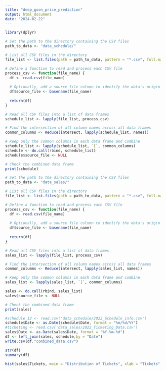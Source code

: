 ```yaml
---
title: "deep_goon_price_prediction"
output: html_document
date: "2024-02-22"
---
```


```r
library(dplyr)
```

```r
# Set the path to the directory containing the CSV files
path_to_data <- "data_schedule/"

# List all CSV files in the directory
file_list <- list.files(path = path_to_data, pattern = "*.csv", full.names = TRUE)

# Define a function to read and process each CSV file
process_csv <- function(file_name) {
  df <- read.csv(file_name)
  
  # Optionally, add a source file column to identify the data's origin
  df$source_file <- basename(file_name)
  
  return(df)
}

# Read all CSV files into a list of data frames
schedule_list <- lapply(file_list, process_csv)

# Find the intersection of all column names across all data frames
common_columns <- Reduce(intersect, lapply(schedule_list, names))

# Keep only the common columns in each data frame and combine
schedule_list <- lapply(schedule_list, `[`, common_columns)
schedule <- do.call(rbind, schedule_list)
schedule$source_file <- NULL

# Check the combined data frame
print(schedule)
```

```r
# Set the path to the directory containing the CSV files
path_to_data <- "data_sales/"

# List all CSV files in the directory
file_list <- list.files(path = path_to_data, pattern = "*.csv", full.names = TRUE)

# Define a function to read and process each CSV file
process_csv <- function(file_name) {
  df <- read.csv(file_name)
  
  # Optionally, add a source file column to identify the data's origin
  df$source_file <- basename(file_name)
  
  return(df)
}

# Read all CSV files into a list of data frames
sales_list <- lapply(file_list, process_csv)

# Find the intersection of all column names across all data frames
common_columns <- Reduce(intersect, lapply(sales_list, names))

# Keep only the common columns in each data frame and combine
sales_list <- lapply(sales_list, `[`, common_columns)

sales <- do.call(rbind, sales_list)
sales$source_file <- NULL

# Check the combined data frame
print(sales)

```



```r
#schedule_12 <- read.csv('data_schedule/2022_Schedule_info.csv')
schedule$Date <- as.Date(schedule$Date, format = "%m/%d/%Y")
#ticketing <- read.csv('data_sales/2022_Ticketing_Data.csv')
sales$Date <- as.Date(sales$Date, format = "%Y-%m-%d")
df <- left_join(sales, schedule,by = "Date")
write.csv(df,"combined_data.csv")
```

```r
str(df)
summary(df)
```

```r
hist(sales$Tickets, main = "Distribution of Tickets", xlab = "Tickets", col = "blue")
```


